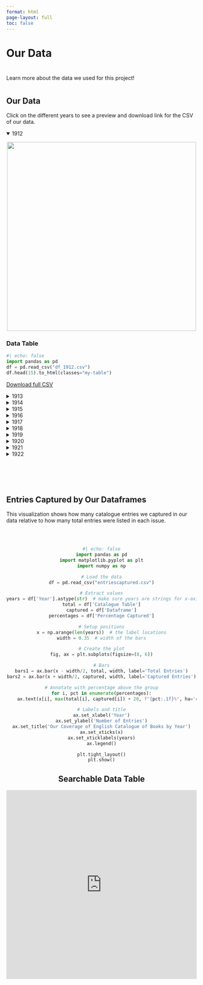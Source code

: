 ```yaml
---
format: html
page-layout: full
toc: false
---
```


<h1 class="page-top">Our Data</h1>

<div style="margin-top: 40px;"></div>

Learn more about the data we used for this project!

<div style="margin-top: 40px;"></div>

## Our Data

Click on the different years to see a preview and download link for the CSV of our data.

<details open>
<summary>1912</summary>

<p style="text-align: center;">
  <img src="1912_english_catalogue_cover.jpeg" width="500px">
</p>

<h3>Data Table</h3>

```python
#| echo: false
import pandas as pd
df = pd.read_csv("df_1912.csv")
df.head(15).to_html(classes="my-table")

```
<a href="df_1912.csv" download>Download full CSV</a>

</details> 


<details>
<summary>1913</summary>

<p style="text-align: center;">
  <img src="1913_english_catalogue_cover.jpeg" width="500px">
</p>

<h3>Data Table</h3>

```python
#| echo: false
import pandas as pd
df = pd.read_csv("df_1913.csv")
df.head(15).to_html(classes="my-table")

```
<a href="df_1913.csv" download>Download full CSV</a>

</details> 


<details>
<summary>1914</summary>

<p style="text-align: center;">
  <img src="1914_english_catalogue_cover.jpeg" width="500px">
</p>

<h3>Data Table</h3>

```python
#| echo: false
import pandas as pd
df = pd.read_csv("df_1914.csv")
df.head(15).to_html(classes="my-table")

```
<a href="df_1914.csv" download>Download full CSV</a>

</details> 


<details>
<summary>1915</summary>

<p style="text-align: center;">
  <img src="1915_english_catalogue_cover.jpeg" width="500px">
</p>

<h3>Data Table</h3>

```python
#| echo: false
import pandas as pd
df = pd.read_csv("df_1915.csv")
df.head(15).to_html(classes="my-table")

```
<a href="df_1915.csv" download>Download full CSV</a>

</details> 

<details>
<summary>1916</summary>

<p style="text-align: center;">
  <img src="1916_english_catalogue_cover.jpeg" width="500px">
</p>

<h3>Data Table</h3>

```python
#| echo: false
import pandas as pd
df = pd.read_csv("df_1916.csv")
df.head(15).to_html(classes="my-table")

```
<a href="df_1916.csv" download>Download full CSV</a>

</details> 


<details>
<summary>1917</summary>

<p style="text-align: center;">
  <img src="1917_english_catalogue_cover.jpeg" width="500px">
</p>

<h3>Data Table</h3>

```python
#| echo: false
import pandas as pd
df = pd.read_csv("df_1917.csv")
df.head(15).to_html(classes="my-table")

```
<a href="df_1917.csv" download>Download full CSV</a>

</details> 


<details>
<summary>1918</summary>

<p style="text-align: center;">
  <img src="1918_english_catalogue_cover.jpeg" width="500px">
</p>

<h3>Data Table</h3>

```python
#| echo: false
import pandas as pd
df = pd.read_csv("df_1918.csv")
df.head(15).to_html(classes="my-table")

```
<a href="df_1918.csv" download>Download full CSV</a>

</details> 


<details>
<summary>1919</summary>

<p style="text-align: center;">
  <img src="1919_english_catalogue_cover.jpeg" width="500px">
</p>

<h3>Data Table</h3>

```python
#| echo: false
import pandas as pd
df = pd.read_csv("df_1919.csv")
df.head(15).to_html(classes="my-table")

```
<a href="df_1919.csv" download>Download full CSV</a>

</details> 


<details>
<summary>1920</summary>

<p style="text-align: center;">
  <img src="1920_english_catalogue_cover.jpeg" width="500px">
</p>

<h3>Data Table</h3>

```python
#| echo: false
import pandas as pd
df = pd.read_csv("df_1920.csv")
df.head(15).to_html(classes="my-table")

```
<a href="df_1920.csv" download>Download full CSV</a>

</details> 


<details>
<summary>1921</summary>

<p style="text-align: center;">
  <img src="1921_english_catalogue_cover.jpeg" width="500px">
</p>

<h3>Data Table</h3>

```python
#| echo: false
import pandas as pd
df = pd.read_csv("df_1921.csv")
df.head(15).to_html(classes="my-table")

```
<a href="df_1921.csv" download>Download full CSV</a>

</details> 


<details>
<summary>1922</summary>

<p style="text-align: center;">
  <img src="1922_english_catalogue_cover.jpeg" width="500px">
</p>

<h3>Data Table</h3>

```python
#| echo: false
import pandas as pd
df = pd.read_csv("df_1922.csv")
df.head(15).to_html(classes="my-table")

```
<a href="df_1922.csv" download>Download full CSV</a>

</details> 


<div style="margin-top: 100px;"></div>

## Entries Captured by Our Dataframes

This visualization shows how many catalogue entries we captured in our data relative to how many total entries were listed in each issue.

<div style="margin-top: 60px;"></div>

<div style="text-align: center;">

```python

#| echo: false
import pandas as pd
import matplotlib.pyplot as plt
import numpy as np

# Load the data
df = pd.read_csv("entriescaptured.csv")

# Extract values
years = df['Year'].astype(str)  # make sure years are strings for x-axis
total = df['Catalogue Table']
captured = df['Dataframe']
percentages = df['Percentage Captured']

# Setup positions
x = np.arange(len(years))  # the label locations
width = 0.35  # width of the bars

# Create the plot
fig, ax = plt.subplots(figsize=(8, 6))

# Bars
bars1 = ax.bar(x - width/2, total, width, label='Total Entries')
bars2 = ax.bar(x + width/2, captured, width, label='Captured Entries')

# Annotate with percentage above the group
for i, pct in enumerate(percentages):
    ax.text(x[i], max(total[i], captured[i]) + 20, f"{pct:.1f}%", ha='center', va='bottom', fontsize=10, fontweight='bold')

# Labels and title
ax.set_xlabel('Year')
ax.set_ylabel('Number of Entries')
ax.set_title('Our Coverage of English Catalogue of Books by Year')
ax.set_xticks(x)
ax.set_xticklabels(years)
ax.legend()

plt.tight_layout()
plt.show()

```


<h2>Searchable Data Table</h2>

<iframe width="100%" height="500" frameborder="0"
  src="https://observablehq.com/embed/48d25e26ff4e99fb@latest?cell=*">
</iframe>

</div>









</div>
